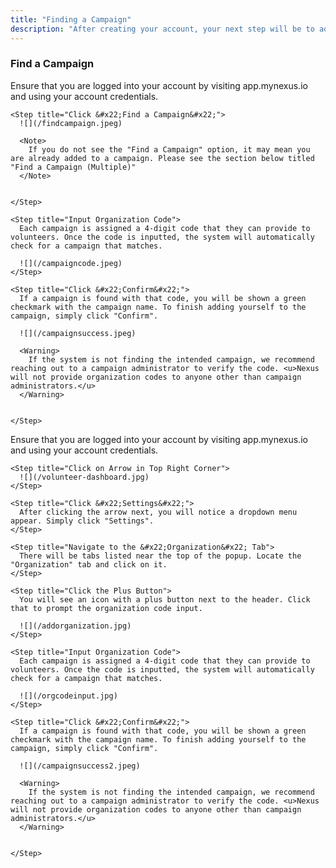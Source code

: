 ```yaml
---
title: "Finding a Campaign"
description: "After creating your account, your next step will be to add yourself to a campaign. Below are the steps to find and add a campaign."
---
```


### Find a Campaign

<Accordion title="Find a Campaign (First Time)" defaultOpen={false}>
  <Steps>
    <Step title="Login to Nexus" icon="link">
      Ensure that you are logged into your account by visiting app.mynexus.io and using your account credentials.
    </Step>

    <Step title="Click &#x22;Find a Campaign&#x22;">
      ![](/findcampaign.jpeg)

      <Note>
        If you do not see the "Find a Campaign" option, it may mean you are already added to a campaign. Please see the section below titled "Find a Campaign (Multiple)"
      </Note>


    </Step>

    <Step title="Input Organization Code">
      Each campaign is assigned a 4-digit code that they can provide to volunteers. Once the code is inputted, the system will automatically check for a campaign that matches.

      ![](/campaigncode.jpeg)
    </Step>

    <Step title="Click &#x22;Confirm&#x22;">
      If a campaign is found with that code, you will be shown a green checkmark with the campaign name. To finish adding yourself to the campaign, simply click "Confirm".

      ![](/campaignsuccess.jpeg)

      <Warning>
        If the system is not finding the intended campaign, we recommend reaching out to a campaign administrator to verify the code. <u>Nexus will not provide organization codes to anyone other than campaign administrators.</u>
      </Warning>


    </Step>
  </Steps>
</Accordion>

<Accordion title="Find a Campaign (Multiple)" defaultOpen={false}>
  <Steps>
    <Step title="Login to Nexus" icon="link">
      Ensure that you are logged into your account by visiting app.mynexus.io and using your account credentials.
    </Step>

    <Step title="Click on Arrow in Top Right Corner">
      ![](/volunteer-dashboard.jpg)
    </Step>

    <Step title="Click &#x22;Settings&#x22;">
      After clicking the arrow next, you will notice a dropdown menu appear. Simply click "Settings".
    </Step>

    <Step title="Navigate to the &#x22;Organization&#x22; Tab">
      There will be tabs listed near the top of the popup. Locate the "Organization" tab and click on it.
    </Step>

    <Step title="Click the Plus Button">
      You will see an icon with a plus button next to the header. Click that to prompt the organization code input.

      ![](/addorganization.jpg)
    </Step>

    <Step title="Input Organization Code">
      Each campaign is assigned a 4-digit code that they can provide to volunteers. Once the code is inputted, the system will automatically check for a campaign that matches.

      ![](/orgcodeinput.jpg)
    </Step>

    <Step title="Click &#x22;Confirm&#x22;">
      If a campaign is found with that code, you will be shown a green checkmark with the campaign name. To finish adding yourself to the campaign, simply click "Confirm".

      ![](/campaignsuccess2.jpeg)

      <Warning>
        If the system is not finding the intended campaign, we recommend reaching out to a campaign administrator to verify the code. <u>Nexus will not provide organization codes to anyone other than campaign administrators.</u>
      </Warning>


    </Step>
  </Steps>
</Accordion>

###

###